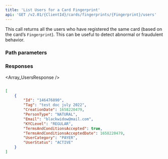 ```yaml
---
title: 'List Users for a Card Fingerprint'  
api: 'GET /v2.01/{ClientId}/cards/fingerprints/{Fingerprint}/users'  
---
```


  

This call returns all the users who have registered the same card (based on the card’s `Fingerprint`). This can be useful to detect abnormal or fraudulent behavior.  

### Path parameters  

<Fingerprint />  

### Responses  

<AccordionGroup><Accordion title="200 ">  

<Array_UsersResponse /></Accordion></AccordionGroup>  

<ResponseExample>  

```json 200   

[
    {
        "Id": "146476890",
        "Tag": "test doc july 2022",
        "CreationDate": 1658220479,
        "PersonType": "NATURAL",
        "Email": "blackwidow@mail.com",
        "KYCLevel": "REGULAR",
        "TermsAndConditionsAccepted": true,
        "TermsAndConditionsAcceptedDate": 1658220479,
        "UserCategory": "PAYER",
        "UserStatus": "ACTIVE"
    }
]  

 ```  

</ResponseExample>